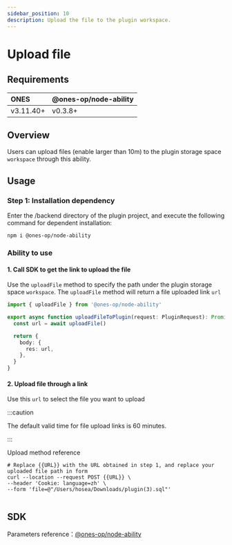 ```yaml
---
sidebar_position: 10
description: Upload the file to the plugin workspace.
---
```



# Upload file

## Requirements

| ONES      | @ones-op/node-ability |
| :-------- | :-------------------- |
| v3.11.40+ | v0.3.8+               |

## Overview

Users can upload files (enable larger than 10m) to the plugin storage space `workspace` through this ability.

## Usage

### Step 1: Installation dependency

Enter the /backend directory of the plugin project, and execute the following command for dependent installation:

```shell
npm i @ones-op/node-ability
```

### Ability to use

#### 1. Call SDK to get the link to upload the file

Use the `uploadFile` method to specify the path under the plugin storage space `workspace`. The `uploadFile` method will return a file uploaded link `url`

```typescript
import { uploadFile } from '@ones-op/node-ability'

export async function uploadFileToPlugin(request: PluginRequest): Promise<PluginResponse> {
  const url = await uploadFile()

  return {
    body: {
      res: url,
    },
  }
}
```

#### 2. Upload file through a link

Use this `url` to select the file you want to upload

:::caution

The default valid time for file upload links is 60 minutes.

:::

Upload method reference

```shell
# Replace {{URL}} with the URL obtained in step 1, and replace your uploaded file path in form
curl --location --request POST {{URL}} \
--header 'Cookie: language=zh' \
--form 'file=@"/Users/hosea/Downloads/plugin(3).sql"'
```

<Image img={uploadFile1} />

## SDK

Parameters reference：[@ones-op/node-ability](../../reference/packages/node-ability/node-ability.mdx)
